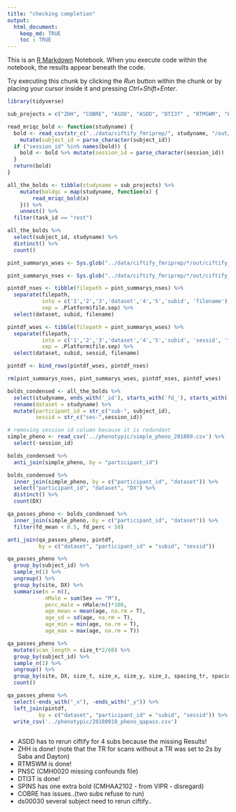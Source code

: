 ```yaml
---
title: "checking completion"
output: 
  html_document:
    keep_md: TRUE
    toc : TRUE
---
```


This is an [R Markdown](http://rmarkdown.rstudio.com) Notebook. When you execute code within the notebook, the results appear beneath the code. 

Try executing this chunk by clicking the *Run* button within the chunk or by placing your cursor inside it and pressing *Ctrl+Shift+Enter*. 


```r
library(tidyverse)

```

```r
sub_projects = c("ZHH", "COBRE", "ASDD", "ASDD", "DTI3T" , "RTMSWM", "PNSC", "SPINS", "ds000030_R1.0.5")

read_mriqc_bold <- function(studyname) {
  bold <- read_csv(str_c("../data/ciftify_fmriprep/", studyname, "/out/mriqc/bold.csv")) %>%
    mutate(subject_id = parse_character(subject_id))
  if ("session_id" %in% names(bold)) {
    bold <- bold %>% mutate(session_id = parse_character(session_id))
  }
  return(bold)
}

all_the_bolds <- tibble(studyname = sub_projects) %>% 
    mutate(boldqc = map(studyname, function(x) {
        read_mriqc_bold(x)
    })) %>%
    unnest() %>%
  filter(task_id == "rest") 

```
```r
all_the_bolds %>%
  select(subject_id, studyname) %>%
  distinct() %>%
  count()
```
```r
pint_summarys_wses <- Sys.glob("../data/ciftify_fmriprep/*/out/ciftify_PINT/sub*/ses*/*summary.csv")

pint_summarys_nses <- Sys.glob("../data/ciftify_fmriprep/*/out/ciftify_PINT/sub*/*summary.csv")

pintdf_nses <- tibble(filepath = pint_summarys_nses) %>%
  separate(filepath,
           into = c('1','2','3','dataset','4','5','subid', 'filename'),
           sep = .Platform$file.sep) %>%
  select(dataset, subid, filename)

pintdf_wses <- tibble(filepath = pint_summarys_wses) %>%
  separate(filepath,
           into = c('1','2','3','dataset','4','5','subid', 'sessid', 'filename'),
           sep = .Platform$file.sep) %>%
  select(dataset, subid, sessid, filename)

pintdf <- bind_rows(pintdf_wses, pintdf_nses)

rm(pint_summarys_nses, pint_summarys_wses, pintdf_nses, pintdf_wses)
```

```r
bolds_condensed <- all_the_bolds %>%
  select(studyname, ends_with('_id'), starts_with('fd_'), starts_with('size'), starts_with('spacing')) %>%
  rename(dataset = studyname) %>%
  mutate(participant_id = str_c("sub-", subject_id),
         sessid = str_c("ses-",session_id)) 
```

```r
# removing session id column because it is redundant
simple_pheno <- read_csv('../phenotypic/simple_pheno_201809.csv') %>%
  select(-session_id)
```

```r
bolds_condensed %>%
  anti_join(simple_pheno, by = "participant_id") 
```



```r
bolds_condensed %>%
  inner_join(simple_pheno, by = c("participant_id", "dataset")) %>%
  select("participant_id", "dataset", "DX") %>%
  distinct() %>%
  count(DX)
```
```r
qa_passes_pheno <- bolds_condensed %>%
  inner_join(simple_pheno, by = c("participant_id", "dataset")) %>%
  filter(fd_mean < 0.5, fd_perc < 50) 
```


```r
anti_join(qa_passes_pheno, pintdf,
          by = c("dataset", "participant_id" = "subid", "sessid"))
```



```r
qa_passes_pheno %>%
  group_by(subject_id) %>%
  sample_n(1) %>%
  ungroup() %>%
  group_by(site, DX) %>%
  summarise(n = n(),
            nMale = sum(Sex == "M"),
            perc_male = nMale/n()*100,
            age_mean = mean(age, na.rm = T),
            age_sd = sd(age, na.rm = T),
            age_min = min(age, na.rm = T),
            age_max = max(age, na.rm = T))

```
```r
qa_passes_pheno %>%
  mutate(scan_length = size_t*2/60) %>%
  group_by(subject_id) %>%
  sample_n(1) %>%
  ungroup() %>%
  group_by(site, DX, size_t, size_x, size_y, size_z, spacing_tr, spacing_x, spacing_z, scan_length) %>%
  count()

```



```r
qa_passes_pheno %>%
  select(-ends_with("_x"), -ends_with("_y")) %>%
  left_join(pintdf,
          by = c("dataset", "participant_id" = "subid", "sessid")) %>%
  write_csv('../phenotypic/20180918_pheno_qapass.csv')
           
```

+ ASDD has to rerun ciftify for 4 subs because the missing Results!
+ ZHH is done! (note that the TR for scans without a TR was set to 2s by Saba and Dayton)
+ RTMSWM is done!
+ PNSC (CMH0020 missing confounds file)
+ DTI3T is done!
+ SPINS has one extra bold (CMHAA2102 - from VIPR - disregard)
+ COBRE has issues..(two subs refuse to run)
+ ds00030 several subject need to rerun ciftify..
